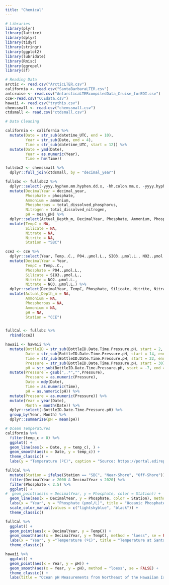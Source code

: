 ```yaml
---
title: "Chemical"
---
```


```r
# Libraries
library(plyr)
library(lattice)
library(dplyr)
library(tidyr)
library(stringr)
library(ggplot2)
library(lubridate)
library(Rmisc)
library(ggrepel)
library(sf)

# Reading Data
arctic <- read.csv("ArcticLTER.csv")
california <- read.csv("SantaBarbaraLTER.csv")
antcruise <- read.csv("AntarcticaLTERcompiledData_Cruise_forEDI.csv")
cce<-read.csv("CCEdata.csv")
hawaii <- read.csv("trythis.csv")
chemssmall <- read.csv("chemssmall.csv")
ctdsmall <- read.csv("ctdsmall.csv")

```

```r
# Data Cleaning 

california <- california %>%
  mutate(Date = str_sub(datetime_UTC, end = 10), 
         Year = str_sub(Date, end = 4), 
         Time = str_sub(datetime_UTC, start = 12)) %>%
  mutate(Date = ymd(Date), 
         Year = as.numeric(Year), 
         Time = hm(Time))

fullsbc2 <- chemssmall %>%
  dplyr::full_join(ctdsmall, by = "decimal_year")

fullsbc <- fullsbc2 %>%
  dplyr::select(-yyyy.hyphen.mm.hyphen.dd.x, -hh.colon.mm.x, -yyyy.hyphen.mm.hyphen.dd.y, -hh.colon.mm.y) %>%
  mutate(DecimalYear = decimal_year, 
         Phosphate = phosphate, 
         Ammonium = ammonium, 
         Phosphorous = total_dissolved_phosphorus, 
         Nitrogen = total_dissolved_nitrogen, 
         pH = mean_pH) %>%
  dplyr::select(Actual_Depth_m, DecimalYear, Phosphate, Ammonium, Phosphorous, Ammonium, pH) %>%
  mutate(TempC = NA, 
         Silicate = NA,
         Nitrate = NA, 
         Nitrite = NA, 
         Station = "SBC")

cce2 <- cce %>%
  dplyr::select(Year, Temp..C., P04..µmol.L., SIO3..µmol.L., NO2..µmol.L., NO3..µmol.L.) %>%
  mutate(DecimalYear = Year, 
         TempC = Temp..C., 
         Phosphate = P04..µmol.L., 
         Silicate = SIO3..µmol.L., 
         Nitrite = NO2..µmol.L., 
         Nitrate = NO3..µmol.L.) %>%
  dplyr::select(DecimalYear, TempC, Phosphate, Silicate, Nitrite, Nitrate) %>%
  mutate(Actual_Depth_m = NA, 
         Ammonium = NA, 
         Phosphorous = NA, 
         Ammonium = NA, 
         pH = NA, 
         Station = "CCE")


fullCal <- fullsbc %>%
  rbind(cce2)

hawaii <- hawaii %>%
  mutate(BottleID = str_sub(BottleID.Date.Time.Pressure.pH, start = 2, end = 11), 
         Date = str_sub(BottleID.Date.Time.Pressure.pH, start = 14, end = 19), 
         Time = str_sub(BottleID.Date.Time.Pressure.pH, start = 22, end = 27), 
         Pressure = str_sub(BottleID.Date.Time.Pressure.pH, start = 30), 
         pH = str_sub(BottleID.Date.Time.Pressure.pH, start = -7, end = -3)) %>%
  mutate(Pressure = gsub(",.*","",Pressure), 
         Pressure = as.numeric(Pressure), 
         Date = mdy(Date), 
         Time = as.numeric(Time),
         pH = as.numeric(pH)) %>%
  mutate(Pressure = as.numeric(Pressure)) %>%
  mutate(Year = year(Date), 
         Month = month(Date)) %>%
  dplyr::select(-BottleID.Date.Time.Pressure.pH) %>%
  group_by(Year, Month) %>%
  dplyr::summarize(pH = mean(pH))

```

```r
# Ocean Temperatures
california %>%
  filter(temp_c > 0) %>%
  ggplot() + 
  geom_line(aes(x = Date, y = temp_c), ) + 
  geom_smooth(aes(x = Date, y = temp_c)) + 
  theme_classic() + 
  labs(y = "Temperature (ºC)", caption = "Source: https://portal.edirepository.org/nis/mapbrowse?packageid=knb-lter-sbc.6005.3#", title = "Average Daily Ocean Temperatures, 2011-2020, Santa Barbara Coastal LTER")
```

```r
fullCal %>%
  mutate(Station = ifelse(Station == "SBC", "Near-Shore", "Off-Shore")) %>%
  filter(DecimalYear > 2000 & DecimalYear < 2020) %>%
  filter(Phosphate < 2.5) %>%
  ggplot() + 
#  geom_point(aes(x = DecimalYear, y = Phosphate, color = Station)) + 
  geom_line(aes(x = DecimalYear, y = Phosphate, color = Station), method ="loess", se = FALSE, size = 1) + 
  labs(x = "Year", y = "Phosphate (µmol/L)", title = "Oceanic Phosphate Concentrations at Santa Barbara, Near-Shore and Off-Shore") + 
  scale_color_manual(values = c("lightskyblue", "black")) +
  theme_classic()
```

```r
fullCal %>%
  ggplot() + 
  geom_point(aes(x = DecimalYear, y = TempC)) + 
  geom_smooth(aes(x = DecimalYear, y = TempC), method = "loess", se = FALSE) + 
  labs(x = "Year", y ="Temperature (ºC)", title = "Temperature at Santa Barbara Research Station, 1984-2020", caption = "Data from SBC LTER, https://portal.edirepository.org/nis/mapbrowse?packageid=knb-lter-sbc.10.27") + 
  theme_classic()
```

```r
hawaii %>%
  ggplot() + 
  geom_point(aes(x = Year, y = pH)) + 
  geom_smooth(aes(x = Year, y = pH), method = "loess", se = FALSE) + 
  theme_classic() + 
  labs(title = "Ocean pH Measurements from Northeast of the Hawaiian Islands, 1992-2021", caption = "Data obtained via the Hawaii Ocean Time-series HOT-DOGS application; \nUniversity of Hawai'i at Mānoa. National Science Foundation Award # 1756517")
```

